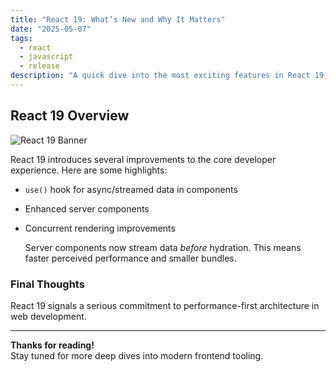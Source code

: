 ```yaml
---
title: "React 19: What’s New and Why It Matters"
date: "2025-05-07"
tags:
  - react
  - javascript
  - release
description: "A quick dive into the most exciting features in React 19, including server components and the use() hook."
---
```


## React 19 Overview

![React 19 Banner](https://reactjs.org/logo-og.png)


React 19 introduces several improvements to the core developer experience. Here are some highlights:

- `use()` hook for async/streamed data in components
- Enhanced server components
- Concurrent rendering improvements

  Server components now stream data _before_ hydration. This means faster perceived performance and smaller bundles.

### Final Thoughts

React 19 signals a serious commitment to performance-first architecture in web development.

---

**Thanks for reading!**  
Stay tuned for more deep dives into modern frontend tooling.
